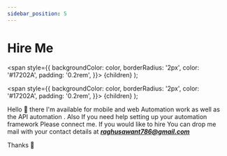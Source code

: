 ```yaml
---
sidebar_position: 5
---
```

 
# Hire Me
 

  <span
    style={{
      backgroundColor: color,
      borderRadius: '2px',
      color: '#17202A',
      padding: '0.2rem',
    }}>
    {children}
  </span>
);

  <span
    style={{
      backgroundColor: color,
      borderRadius: '2px',
      color: '#17202A',
      padding: '0.2rem',
    }}>
    {children}
  </span>
);

Hello 🙋 there I'm available for mobile and web Automation work as well as the API automation . Also If you need help setting up your automation framework Please connect me.
If you would like to hire
You can drop me mail with your contact details at ***raghusawant786@gmail.com***

Thanks 🙇